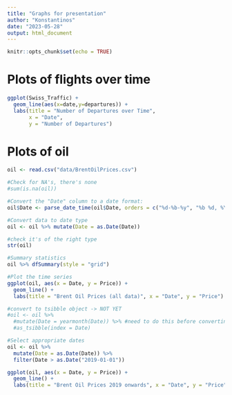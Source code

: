 ```yaml
---
title: "Graphs for presentation"
author: "Konstantinos"
date: "2023-05-28"
output: html_document
---
```


```r
knitr::opts_chunk$set(echo = TRUE)
```

# Plots of flights over time

```r

ggplot(Swiss_Traffic) +
  geom_line(aes(x=date,y=departures)) +
  labs(title = "Number of Departures over Time",
       x = "Date",
       y = "Number of Departures")


```

# Plots of oil 

```r
oil <- read.csv("data/BrentOilPrices.csv")

#Check for NA's, there's none
#sum(is.na(oil))

#Convert the "Date" column to a date format:
oil$Date <- parse_date_time(oil$Date, orders = c("%d-%b-%y", "%b %d, %Y"))

#Convert data to date type
oil <- oil %>% mutate(Date = as.Date(Date))

#check it's of the right type 
str(oil)

#Summary statistics 
oil %>% dfSummary(style = "grid")

#Plot the time series 
ggplot(oil, aes(x = Date, y = Price)) +
  geom_line() +
  labs(title = "Brent Oil Prices (all data)", x = "Date", y = "Price")

#convert to tsibble object -> NOT YET
#oil <- oil %>%
  #mutate(Date = yearmonth(Date)) %>% #need to do this before converting to get proper format
  #as_tsibble(index = Date)

#Select appropriate dates
oil <- oil %>%
  mutate(Date = as.Date(Date)) %>%
  filter(Date > as.Date("2019-01-01"))

ggplot(oil, aes(x = Date, y = Price)) +
  geom_line() +
  labs(title = "Brent Oil Prices 2019 onwards", x = "Date", y = "Price")
```

